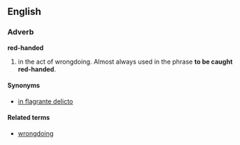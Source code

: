 ==English==
===Adverb===
'''red-handed'''

# in the act of wrongdoing.  Almost always used in the phrase '''to be caught red-handed'''.

====Synonyms====
*[[in flagrante delicto]]

====Related terms====
*[[wrongdoing]]